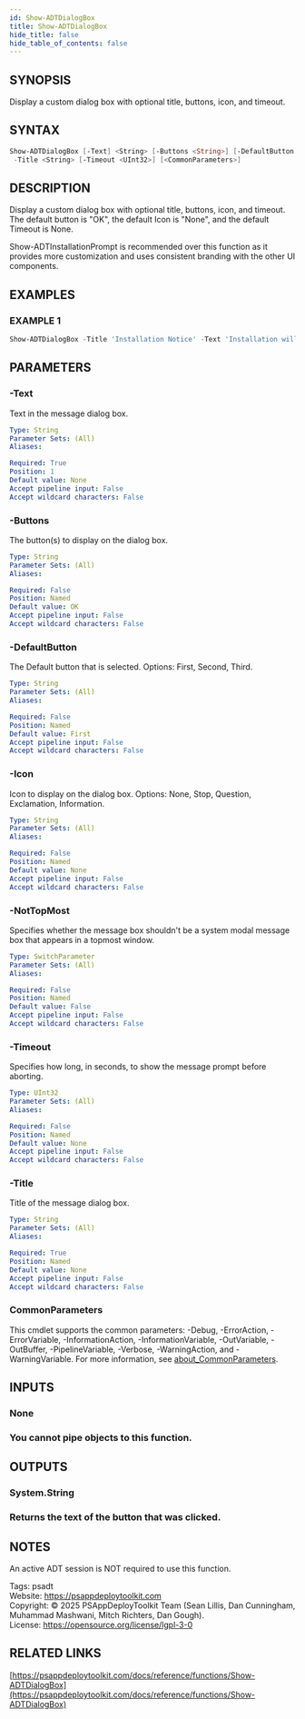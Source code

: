 ```yaml
---
id: Show-ADTDialogBox
title: Show-ADTDialogBox
hide_title: false
hide_table_of_contents: false
---
```


## SYNOPSIS

Display a custom dialog box with optional title, buttons, icon, and timeout.

## SYNTAX

```powershell
Show-ADTDialogBox [-Text] <String> [-Buttons <String>] [-DefaultButton <String>] [-Icon <String>] [-NotTopMost]
 -Title <String> [-Timeout <UInt32>] [<CommonParameters>]
```

## DESCRIPTION

Display a custom dialog box with optional title, buttons, icon, and timeout.
The default button is "OK", the default Icon is "None", and the default Timeout is None.

Show-ADTInstallationPrompt is recommended over this function as it provides more customization and uses consistent branding with the other UI components.

## EXAMPLES

### EXAMPLE 1

```powershell
Show-ADTDialogBox -Title 'Installation Notice' -Text 'Installation will take approximately 30 minutes. Do you wish to proceed?' -Buttons 'OKCancel' -DefaultButton 'Second' -Icon 'Exclamation' -Timeout 600 -Topmost $false
```

## PARAMETERS

### -Text

Text in the message dialog box.

```yaml
Type: String
Parameter Sets: (All)
Aliases:

Required: True
Position: 1
Default value: None
Accept pipeline input: False
Accept wildcard characters: False
```

### -Buttons

The button(s) to display on the dialog box.

```yaml
Type: String
Parameter Sets: (All)
Aliases:

Required: False
Position: Named
Default value: OK
Accept pipeline input: False
Accept wildcard characters: False
```

### -DefaultButton

The Default button that is selected.
Options: First, Second, Third.

```yaml
Type: String
Parameter Sets: (All)
Aliases:

Required: False
Position: Named
Default value: First
Accept pipeline input: False
Accept wildcard characters: False
```

### -Icon

Icon to display on the dialog box.
Options: None, Stop, Question, Exclamation, Information.

```yaml
Type: String
Parameter Sets: (All)
Aliases:

Required: False
Position: Named
Default value: None
Accept pipeline input: False
Accept wildcard characters: False
```

### -NotTopMost

Specifies whether the message box shouldn't be a system modal message box that appears in a topmost window.

```yaml
Type: SwitchParameter
Parameter Sets: (All)
Aliases:

Required: False
Position: Named
Default value: False
Accept pipeline input: False
Accept wildcard characters: False
```

### -Timeout

Specifies how long, in seconds, to show the message prompt before aborting.

```yaml
Type: UInt32
Parameter Sets: (All)
Aliases:

Required: False
Position: Named
Default value: None
Accept pipeline input: False
Accept wildcard characters: False
```

### -Title

Title of the message dialog box.

```yaml
Type: String
Parameter Sets: (All)
Aliases:

Required: True
Position: Named
Default value: None
Accept pipeline input: False
Accept wildcard characters: False
```

### CommonParameters

This cmdlet supports the common parameters: -Debug, -ErrorAction, -ErrorVariable, -InformationAction, -InformationVariable, -OutVariable, -OutBuffer, -PipelineVariable, -Verbose, -WarningAction, and -WarningVariable. For more information, see [about_CommonParameters](http://go.microsoft.com/fwlink/?LinkID=113216).

## INPUTS

### None

### You cannot pipe objects to this function.
## OUTPUTS

### System.String

### Returns the text of the button that was clicked.
## NOTES
An active ADT session is NOT required to use this function.

Tags: psadt<br />
Website: https://psappdeploytoolkit.com<br />
Copyright: © 2025 PSAppDeployToolkit Team (Sean Lillis, Dan Cunningham, Muhammad Mashwani, Mitch Richters, Dan Gough).<br />
License: https://opensource.org/license/lgpl-3-0

## RELATED LINKS

[https://psappdeploytoolkit.com/docs/reference/functions/Show-ADTDialogBox](https://psappdeploytoolkit.com/docs/reference/functions/Show-ADTDialogBox)
